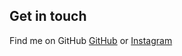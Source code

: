 ## Get in touch

Find me on GitHub [GitHub](https://github.com/bgoonz) or [Instagram](https://www.instagram.com/bgoonz/)
